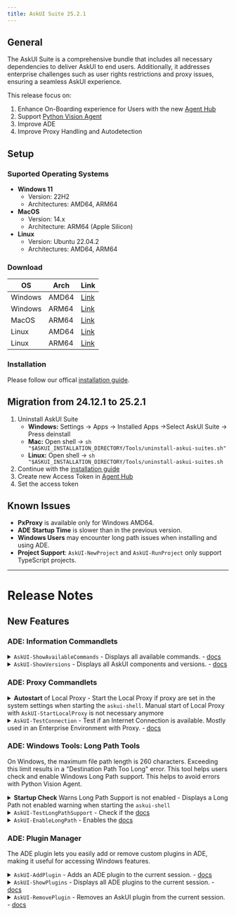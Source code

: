 ---
title: AskUI Suite 25.2.1
---



## General

The AskUI Suite is a comprehensive bundle that includes all necessary dependencies to deliver AskUI to end users. Additionally, it addresses enterprise challenges such as user rights restrictions and proxy issues, ensuring a seamless AskUI experience.

This release focus on:
1. Enhance On-Boarding experience for Users with the new [Agent Hub](https://hub.askui.com/)
2. Support [Python Vision Agent](https://github.com/askui/vision-agent)
3. Improve ADE
4. Improve Proxy Handling and Autodetection

## Setup

### Suported Operating Systems

- **Windows 11**
  - Version: 22H2
  - Architectures: AMD64, ARM64
- **MacOS**
  - Version: 14.x
  - Architecture: ARM64 (Apple Silicon)
- **Linux**
  - Version: Ubuntu 22.04.2
  - Architectures: AMD64, ARM64

###  Download

| OS | Arch | Link|
| --- | ----| ---|
| Windows | AMD64 | [Link](https://files.askui.com/releases/Installer/25.2.1/AskUI-Suite-25.2.1-User-Installer-Win-AMD64-Web.exe)
| Windows | ARM64 | [Link](https://files.askui.com/releases/Installer/25.2.1/AskUI-Suite-25.2.1-User-Installer-Win-ARM64-Web.exe)
| MacOS | ARM64 | [Link](https://files.askui.com/releases/Installer/25.2.1/AskUI-Suite-25.2.1-User-Installer-MacOS-ARM64-Web.run)
| Linux | AMD64 | [Link](https://files.askui.com/releases/Installer/25.2.1/AskUI-Suite-25.2.1-User-Installer-Linux-AMD64-Web.run)
| Linux | ARM64 | [Link](https://files.askui.com/releases/Installer/25.2.1/AskUI-Suite-25.2.1-User-Installer-Linux-ARM64-Web.run)

### Installation

Please follow our offical [installation guide](https://docs.askui.com/introduction/02-getting-started/02-installation-guide).

## Migration from 24.12.1 to 25.2.1

1. Uninstall AskUI Suite
    - **Windows:**  Settings -> Apps -> Installed Apps ->Select AskUI Suite -> Press deinstall
    - **Mac:** Open shell -> `sh "$ASKUI_INSTALLATION_DIRECTORY/Tools/uninstall-askui-suites.sh"`
    - **Linux:** Open shell -> `sh "$ASKUI_INSTALLATION_DIRECTORY/Tools/uninstall-askui-suites.sh`
5. Continue with the [installation guide](https://docs.askui.com/introduction/02-getting-started/02-installation-guide)
6. Create new Access Token in [Agent Hub](https://hub.askui.com/)
7. Set the access token

## Known Issues

- **PxProxy** is available only for Windows AMD64.
- **ADE Startup Time** is slower than in the previous version.
- **Windows Users** may encounter long path issues when installing and using ADE.
- **Project Support**: `AskUI-NewProject` and `AskUI-RunProject` only support TypeScript projects.

---
# Release Notes

## New Features

### ADE: Information Commandlets

<details>
  <summary><code>AskUI-ShowAvailableCommands</code> - Displays all available commands. - <a href="https://askui.mintlify.app/02-api-reference/02-askui-suite/02-askui-suite/ADE/Public/AskUI-ShowAvailableCommands">docs</a></summary>
 
 ```bash
 (base) ADE C:\Users\MaxMustermann> AskUI-ShowAvailableCommands
Public Commands:

CommandName                             Source
-----------                             ------
AskUI-RemoveLocalProxySettings          Public.Local.Proxy
AskUI-SetLocalProxySettings             Public.Local.Proxy
AskUI-StartLocalProxy                   Public.Local.Proxy
AskUI-StopLocalProxy                    Public.Local.Proxy
AskUI-EnablePythonEnvironment           Public.PythonManager
AskUI-NewPythonEnvironment              Public.PythonManager
AskUI-RemovePythonEnvironment           Public.PythonManager
AskUI-ShowInstalledPythonPackageVersion Public.PythonManager
AskUI-ShowPythonEnvironments            Public.PythonManager
AskUI-ShowControllers                   Public.UiController
AskUI-StartController                   Public.UiController
AskUI-StopControllers                   Public.UiController
AskUI-EnableLongPath                    Public.WindowsTools
AskUI-TestLongPathSupport               Public.WindowsTools
AskUI-GetRunnerVersion                  Public.AskUIRunner
AskUI-InstallRunner                     Public.AskUIRunner
AskUI-OpenAgent                         Public.AskUIRunner
AskUI-ShowAgents                        Public.AskUIRunner
AskUI-StartRunner                       Public.AskUIRunner
AskUI-SyncAgents                        Public.AskUIRunner
AskUI-NewProject                        Public.Project.Manager
AskUI-RunProject                        Public.Project.Manager
AskUI-ImportDebugCommands               Public.ADE.UserInterface
AskUI-ImportExperimentalCommands        Public.ADE.UserInterface
AskUI-ShowAvailableCommands             Public.ADE.UserInterface
AskUI-ShowVersions                      Public.ADE.UserInterface
AskUI-TestConnection                    Public.ADE.UserInterface
AskUI-AddPlugin                         Public.Plugin.Manager
AskUI-RemovePlugin                      Public.Plugin.Manager
AskUI-ShowPlugins                       Public.Plugin.Manager
AskUI-RemoveSettings                    Public.EnvironmentManager
AskUI-SetSettings                       Public.EnvironmentManager
AskUI-ShowSettings                      Public.EnvironmentManager


Info:  To load experimental commands, run 'AskUI-ImportExperimentalCommands'.
Info:  To load debug commands, run 'AskUI-ImportDebugCommands'.
Info:  To get detailed information about a command, run 'Get-Help <CommandName>'.
```
</details>


<details>
  <summary><code>AskUI-ShowVersions</code> - Displays all AskUI components and versions.  - <a href="https://askui.mintlify.app/02-api-reference/02-askui-suite/02-askui-suite/ADE/Public/AskUI-ShowVersions">docs</a></summary>
 
 ```bash
 (base) ADE C:\Users\MaxMustermann> AskUI-ShowVersions
AskUI Suite Version: 25.2.1
Extensions:

Name                          Version Type
----                          ------- ----
ADE                           0.9.3   Component
NodeJS                        21.0.0  Component
AskUIOCRTeaching              0.4.0   Component
PowerShell                    7.4.6   Component
PxProxy                       0.9.2   Component
Python                        3.13.1  Component
AskUIRemoteDeviceController   0.14.0  Component
AskUIRemoteDeviceSnippingTool 0.2.0   Component
UIController                  0.14.8  Component
AskUIWindowsTools             1.0.0   Component
AskUIRunnerManager            0.1.0   Component
ADE.ProcessManager            0.1.0   Feature
ADE.ProjectManager            0.1.0   Feature
ADE.ErrorReporter             0.1.0   Feature
ADE.UserInterface             0.1.0   Feature
ADE.PluginManager             0.1.0   Feature
ADE.EnvironmentManager        0.1.0   Feature


```
</details>



### ADE: Proxy Commandlets
<details>
  <summary><b>Autostart</b>  of Local Proxy - Start the Local Proxy if proxy are set in the system settings when starting the <code>askui-shell</code>. Manual start of Local Proxy with <code>AskUI-StartLocalProxy</code> is not necessary anymore</summary>
 
 ```bash
PS C:\Users\MaxMustermann>  askui-shell
Starting AskUI Development Environment (ADE) ...
************************************************************
   █████╗ ███████╗██╗  ██╗██╗   ██╗██╗
  ██╔══██╗██╔════╝██║ ██╔╝██║   ██║██║
  ███████║███████╗█████╔╝ ██║   ██║██║
  ██╔══██║╚════██║██╔═██╗ ██║   ██║██║
  ██║  ██║███████║██║  ██╗╚██████╔╝██║
  ╚═╝  ╚═╝╚══════╝╚═╝  ╚═╝ ╚═════╝ ╚═╝
  Copyright (C) askui GmbH. All rights Reserved.
************************************************************
Info:  Starting local proxy automatically ...
Info:  Starting PX proxy ...
```
</details>

<details>
  <summary><code>AskUI-TestConnection</code> - Test if an Internet Connection is available. Mostly used in an Enterprise Environment with Proxy.  - <a href="https://askui.mintlify.app/02-api-reference/02-askui-suite/02-askui-suite/ADE/Public/AskUI-TestConnection">docs</a></summary>
 
 ```bash
 (base) ADE C:\Users\MaxMustermann> AskUI-TestConnection
Info:  Testing the connection to the URL: https://inference.askui.com/health
Info:  Following proxy variables are used:
Info:    HTTP_PROXY=
Info:    HTTPS_PROXY=
Info:    NO_PROXY=
Info:  The connection to the URL 'https://inference.askui.com/health' was successful.
Info:  Response status code: 200
Info:  Response description: OK
```
</details>


### ADE: Windows Tools: Long Path Tools

On Windows, the maximum file path length is 260 characters. Exceeding this limit results in a "Destination Path Too Long" error. This tool helps users check and enable Windows Long Path support. This helps to avoid errors with Python Vision Agent.

<details>
  <summary><b>Startup Check</b> Warns Long Path Support is not enabled  - Displays a Long Path not enabled warning when starting the <code>askui-shell</code></summary>
 
 ```bash
PS C:\Users\MaxMustermann>  askui-shell
Starting AskUI Development Environment (ADE) ...
************************************************************
   █████╗ ███████╗██╗  ██╗██╗   ██╗██╗
  ██╔══██╗██╔════╝██║ ██╔╝██║   ██║██║
  ███████║███████╗█████╔╝ ██║   ██║██║
  ██╔══██║╚════██║██╔═██╗ ██║   ██║██║
  ██║  ██║███████║██║  ██╗╚██████╔╝██║
  ╚═╝  ╚═╝╚══════╝╚═╝  ╚═╝ ╚═════╝ ╚═╝
  Copyright (C) askui GmbH. All rights Reserved.
************************************************************
Warning:  Long Path Support is not enabled. You may encounter issues with long paths, especially when using Python.
Info:  To enable Long Path Support, run the 'AskUI-EnableLongPath' commandlet in an elevated PowerShell session.
Info:  To check if Long Path Support is enabled, run the 'AskUI-TestLongPathSupport' commandlet.
```
</details>

<details>
  <summary><code>AskUI-TestLongPathSupport</code> - Check if the <a href="https://learn.microsoft.com/en-us/windows/win32/fileio/maximum-file-path-limitation?tabs=registry>LongPath</a> of file systems is enabled. If not this can result in some issues with Python.   - <a href="https://askui.mintlify.app/02-api-reference/02-askui-suite/02-askui-suite/AskUIWindowsTools/Public/AskUI-TestLongPathSupport">docs</a></summary>
 
 ```bash
 (base) ADE C:\Users\MaxMustermann>  AskUI-TestLongPathSupport
Info:  Long Path Support is enabled.
```
</details>

<details>
  <summary><code>AskUI-EnableLongPath</code> - Enables the <a href="https://learn.microsoft.com/en-us/windows/win32/fileio/maximum-file-path-limitation?tabs=registry>LongPath</a> of file systems. If not this can result in some issues with Python. <b><i>Note: Needs Administrator Rights</i></b>  - <a href="https://askui.mintlify.app/02-api-reference/02-askui-suite/02-askui-suite/AskUIWindowsTools/Public/AskUI-TestLongPathSupport">docs</a></summary>
 
 ```bash
 (base) ADE C:\Users\MaxMustermann>   AskUI-EnableLongPath
```
</details>

### ADE: Plugin Manager
The ADE plugin lets you easily add or remove custom plugins in ADE, making it useful for accessing Windows features.
<details>
  <summary><code>AskUI-AddPlugin</code> - Adds an ADE plugin to the current session. - <a href=""https://askui.mintlify.app/02-api-reference/02-askui-suite/02-askui-suite/ADE/Public/AskUI-AddPlugin">docs</a></summary>

1. Create your test plugin for `HelloWorldCmdlet.psm1`:
```powershell 
function Say-Hello {
    [CmdletBinding()]
    param (
        [string]$Name = "World"
    )

    process {
        Write-Output "Hello, \$Name!"
    }
}

# Export the function to be available as a cmdlet
Export-ModuleMember -Function Say-Hello
```

8. Register the plugin in the ADE
 ```bash
 (base) ADE C:\Users\MaxMustermann> AskUI-AddPlugin -PluginVersion "1.0.0" -PluginName "MyPlugin" -AbsolutePluginFileNames "C:\Users\MaxMustermann\HelloWorldCmdlet.psm1"
WARNING: The names of some imported commands from the module 'HelloWorldCmdlet' include unapproved verbs that might make them less discoverable. To find the commands with unapproved verbs, run the Import-Module command again with the Verbose parameter. For a list of approved verbs, type Get-Verb.
```

9. Use your commandlet in the ADE: 
```bash
(base) ADE C:\Users\MaxMustermann> Say-Hello
Hello, World!
```
</details>

<details>
  <summary><code>AskUI-ShowPlugins</code> - Displays all ADE plugins to the current session. - <a href=""https://askui.mintlify.app/02-api-reference/02-askui-suite/02-askui-suite/ADE/Public AskUI-ShowPlugins">docs</a></summary>

```bash
(base) ADE C:\Users\DominikKlotz> AskUI-ShowPlugins
AskUI Suite Version: 25.2.1
Extensions:

Name     Version Type
----     ------- ----
MyPlugin 1.0.0   Plugin
```

</details>

<details>
  <summary><code>AskUI-RemovePlugin</code> - Removes an AskUI plugin from the current session. - <a href=""https://askui.mintlify.app/02-api-reference/02-askui-suite/02-askui-suite/ADE/Public/AskUI-RemovePlugin">docs</a></summary>

```bash
(base) ADE C:\Users\DominikKlotz>  AskUI-RemovePlugin -PluginName MyPlugin
Info:  Plugin with name 'MyPlugin' has been removed.
```
</details>
